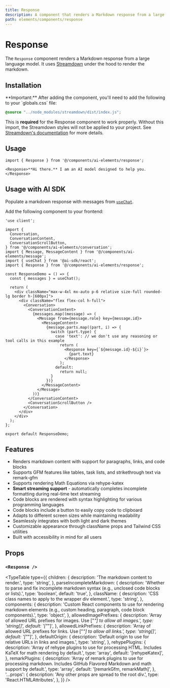 ```yaml
---
title: Response
description: A component that renders a Markdown response from a large language model.
path: elements/components/response
---
```


# Response

The `Response` component renders a Markdown response from a large language model. It uses [Streamdown](https://streamdown.ai/) under the hood to render the markdown.

<Preview path="response" />

## Installation

<ElementsInstaller path="response" />

<Callout label={false} type="warning">
  **Important:** After adding the component, you'll need to add the following to your `globals.css` file:

  ```css
  @source "../node_modules/streamdown/dist/index.js";
  ```

  This is **required** for the Response component to work properly. Without this import, the Streamdown styles will not be applied to your project. See [Streamdown's documentation](https://streamdown.ai/) for more details.
</Callout>

## Usage

```tsx
import { Response } from '@/components/ai-elements/response';
```

```tsx
<Response>**Hi there.** I am an AI model designed to help you.</Response>
```

## Usage with AI SDK

Populate a markdown response with messages from [`useChat`](/docs/reference/ai-sdk-ui/use-chat).

Add the following component to your frontend:

```tsx filename="app/page.tsx"
'use client';

import {
  Conversation,
  ConversationContent,
  ConversationScrollButton,
} from '@/components/ai-elements/conversation';
import { Message, MessageContent } from '@/components/ai-elements/message';
import { useChat } from '@ai-sdk/react';
import { Response } from '@/components/ai-elements/response';

const ResponseDemo = () => {
  const { messages } = useChat();

  return (
    <div className="max-w-4xl mx-auto p-6 relative size-full rounded-lg border h-[600px]">
      <div className="flex flex-col h-full">
        <Conversation>
          <ConversationContent>
            {messages.map((message) => (
              <Message from={message.role} key={message.id}>
                <MessageContent>
                  {message.parts.map((part, i) => {
                    switch (part.type) {
                      case 'text': // we don't use any reasoning or tool calls in this example
                        return (
                          <Response key={`${message.id}-${i}`}>
                            {part.text}
                          </Response>
                        );
                      default:
                        return null;
                    }
                  })}
                </MessageContent>
              </Message>
            ))}
          </ConversationContent>
          <ConversationScrollButton />
        </Conversation>
      </div>
    </div>
  );
};

export default ResponseDemo;
```

## Features

- Renders markdown content with support for paragraphs, links, and code blocks
- Supports GFM features like tables, task lists, and strikethrough text via remark-gfm
- Supports rendering Math Equations via rehype-katex
- **Smart streaming support** - automatically completes incomplete formatting during real-time text streaming
- Code blocks are rendered with syntax highlighting for various programming languages
- Code blocks include a button to easily copy code to clipboard
- Adapts to different screen sizes while maintaining readability
- Seamlessly integrates with both light and dark themes
- Customizable appearance through className props and Tailwind CSS utilities
- Built with accessibility in mind for all users

## Props

### `<Response />`

<TypeTable
  type={{
    children: {
      description: 'The markdown content to render.',
      type: 'string',
    },
    parseIncompleteMarkdown: {
      description: 'Whether to parse and fix incomplete markdown syntax (e.g., unclosed code blocks or lists).',
      type: 'boolean',
      default: 'true',
    },
    className: {
      description: 'CSS class names to apply to the wrapper div element.',
      type: 'string',
    },
    components: {
      description: 'Custom React components to use for rendering markdown elements (e.g., custom heading, paragraph, code block components).',
      type: 'object',
    },
    allowedImagePrefixes: {
      description: 'Array of allowed URL prefixes for images. Use ["*"] to allow all images.',
      type: 'string[]',
      default: '["*"]',
    },
    allowedLinkPrefixes: {
      description: 'Array of allowed URL prefixes for links. Use ["*"] to allow all links.',
      type: 'string[]',
      default: '["*"]',
    },
    defaultOrigin: {
      description: 'Default origin to use for relative URLs in links and images.',
      type: 'string',
    },
    rehypePlugins: {
      description: 'Array of rehype plugins to use for processing HTML. Includes KaTeX for math rendering by default.',
      type: 'array',
      default: '[rehypeKatex]',
    },
    remarkPlugins: {
      description: 'Array of remark plugins to use for processing markdown. Includes GitHub Flavored Markdown and math support by default.',
      type: 'array',
      default: '[remarkGfm, remarkMath]',
    },
    '...props': {
      description: 'Any other props are spread to the root div.',
      type: 'React.HTMLAttributes<HTMLDivElement>',
    },
  }}
/>
